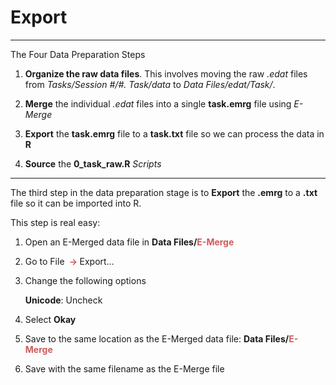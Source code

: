 # Export

----

The Four Data Preparation Steps

1. **Organize the raw data files**. This involves moving the raw *.edat* files from *Tasks/Session #/#. Task/data* to *Data Files/edat/Task/*.

2. **Merge** the individual *.edat* files into a single **task.emrg** file using *E-Merge*

3. **Export** the **task.emrg** file to a **task.txt** file so we can process the data in **R**

4. **Source** the **0_task_raw.R** *Scripts* 

----

The third step in the data preparation stage is to **Export** the **.emrg** to a **.txt** file so it can be imported into R. 

This step is real easy:

1. Open an E-Merged data file in **Data Files/<span style="color: IndianRed">E-Merge</span>**

2. Go to File **<span style="color: IndianRed"> -> </span>** Export...

3. Change the following options

    **Unicode**: Uncheck
    
4. Select **Okay**

5. Save to the same location as the E-Merged data file: **Data Files/<span style="color: IndianRed">E-Merge</span>**

6. Save with the same filename as the E-Merge file

